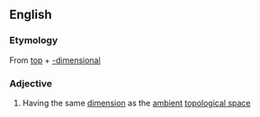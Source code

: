 ==English==

===Etymology===
From [[top]] + [[-dimensional]]

===Adjective===
{{en-adj|-}}
# {{label|en|topology}} Having the same [[dimension]] as the [[ambient]] [[topological space]]